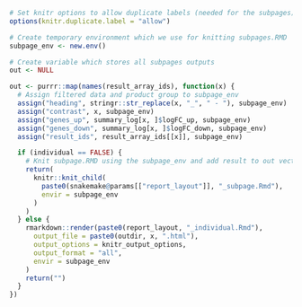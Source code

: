 ```r
# Set knitr options to allow duplicate labels (needed for the subpages)
options(knitr.duplicate.label = "allow")

# Create temporary environment which we use for knitting subpages.RMD
subpage_env <- new.env()

# Create variable which stores all subpages outputs
out <- NULL

out <- purrr::map(names(result_array_ids), function(x) {
  # Assign filtered data and product group to subpage_env
  assign("heading", stringr::str_replace(x, "_", " - "), subpage_env)
  assign("contrast", x, subpage_env)
  assign("genes_up", summary_log[x, ]$logFC_up, subpage_env)
  assign("genes_down", summary_log[x, ]$logFC_down, subpage_env)
  assign("result_ids", result_array_ids[[x]], subpage_env)

  if (individual == FALSE) {
    # Knit subpage.RMD using the subpage_env and add result to out vector
    return(
      knitr::knit_child(
        paste0(snakemake@params[["report_layout"]], "_subpage.Rmd"),
        envir = subpage_env
      )
    )
  } else {
    rmarkdown::render(paste0(report_layout, "_individual.Rmd"),
      output_file = paste0(outdir, x, ".html"),
      output_options = knitr_output_options,
      output_format = "all",
      envir = subpage_env
    )
    return("")
  }
})
```
